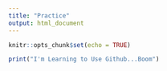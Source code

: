 ```yaml
---
title: "Practice"
output: html_document
---
```




```r
knitr::opts_chunk$set(echo = TRUE)
```

```r
print("I'm Learning to Use Github...Boom")
```
